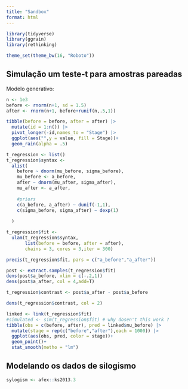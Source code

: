 ```yaml
---
title: "Sandbox"
format: html
---
```



```r
library(tidyverse)
library(ggrain)
library(rethinking)

theme_set(theme_bw(16, "Roboto"))
```

## Simulação um teste-t para amostras pareadas

Modelo generativo:
```r
n <- 1e3
before <- rnorm(n+1, sd = 1.5)
after <- rnorm(n+1, before+runif(n,.5,1))

tibble(before = before, after = after) |> 
  mutate(id = 1:n()) |> 
  pivot_longer(-id,names_to = "Stage") |> 
  ggplot(aes("",y = value, fill = Stage))+
  geom_rain(alpha = .5)


```

```r
t_regression <- list()
t_regression$syntax <- 
  alist(
    before ~ dnorm(mu_before, sigma_before),
    mu_before <- a_before,
    after ~ dnorm(mu_after, sigma_after),
    mu_after <- a_after,
    
    #priors
    c(a_before, a_after) ~ dunif(-1,1),
    c(sigma_before, sigma_after) ~ dexp(1)
  
  )

t_regression$fit <- 
  ulam(t_regression$syntax,
       list(before = before, after = after),
       chains = 3, cores = 3,iter = 300)
```

```r
precis(t_regression$fit, pars = c("a_before","a_after"))
```


```r
post <- extract.samples(t_regression$fit)
dens(post$a_before, xlim = c(-.2,1))
dens(post$a_after, col = 4,add=T)
```

```r
t_regression$contrast <- post$a_after - post$a_before

dens(t_regression$contrast, col = 2)
```

```r
linked <- link(t_regression$fit)
#simulated <- sim(t_regression$fit) # why dosen't this work ?
tibble(obs = c(before, after), pred = linked$mu_before) |> 
  mutate(stage = rep(c("before","after"),each = 1000)) |> 
  ggplot(aes(obs, pred, color = stage))+
  geom_point()+
  stat_smooth(metho = "lm")
```


## Modelando os dados de silogismo

```r
sylogism <- afex::ks2013.3
```


